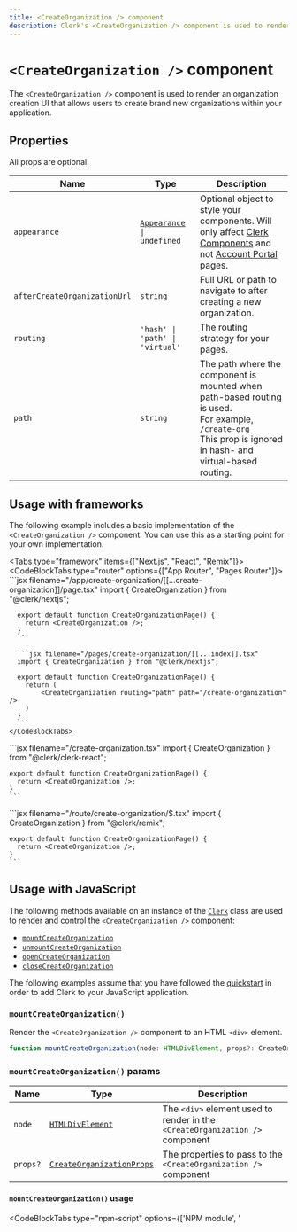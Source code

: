 ```yaml
---
title: <CreateOrganization /> component
description: Clerk's <CreateOrganization /> component is used to render an organization creation UI that allows users to create brand new organizations within your application.
---
```


# `<CreateOrganization />` component

<Images
  alt="Organization Switcher Example"
  width={992}
  height={568}
  src="/docs/images/ui-components/component-org_create.svg"
/>

The `<CreateOrganization />` component is used to render an organization creation UI that allows users to create brand new organizations within your application.

## Properties

All props are optional.

| Name | Type | Description |
| --- | --- | --- |
| `appearance` | <code>[Appearance](/docs/components/customization/overview) \| undefined</code> | Optional object to style your components. Will only affect [Clerk Components](/docs/components/overview) and not [Account Portal](/docs/account-portal/overview) pages. |
| `afterCreateOrganizationUrl` | `string` | Full URL or path to navigate to after creating a new organization. |
| `routing` | `'hash' \| 'path' \| 'virtual'` | The routing strategy for your pages. |
| `path` | `string` | The path where the component is mounted when path-based routing is used. <br />For example, `/create-org`<br />This prop is ignored in hash- and virtual-based routing. |

## Usage with frameworks

The following example includes a basic implementation of the `<CreateOrganization />` component. You can use this as a starting point for your own implementation.

<Tabs type="framework" items={["Next.js", "React", "Remix"]}>
  <Tab>
    <CodeBlockTabs type="router" options={["App Router", "Pages Router"]}>
      ```jsx filename="/app/create-organization/[[...create-organization]]/page.tsx"
      import { CreateOrganization } from "@clerk/nextjs";

      export default function CreateOrganizationPage() {
        return <CreateOrganization />;
      }
      ```

      ```jsx filename="/pages/create-organization/[[...index]].tsx"
      import { CreateOrganization } from "@clerk/nextjs";

      export default function CreateOrganizationPage() {
        return (
            <CreateOrganization routing="path" path="/create-organization" />
        )
      }
      ```
    </CodeBlockTabs>
  </Tab>

  <Tab>
    ```jsx filename="/create-organization.tsx"
    import { CreateOrganization } from "@clerk/clerk-react";

    export default function CreateOrganizationPage() {
      return <CreateOrganization />;
    }
    ```
  </Tab>

  <Tab>
    ```jsx filename="/route/create-organization/$.tsx"
    import { CreateOrganization } from "@clerk/remix";

    export default function CreateOrganizationPage() {
      return <CreateOrganization />;
    }
    ```
  </Tab>
</Tabs>

## Usage with JavaScript

The following methods available on an instance of the [`Clerk`](/docs/references/javascript/clerk/clerk) class are used to render and control the `<CreateOrganization />` component:

- [`mountCreateOrganization`](#mount-create-organization)
- [`unmountCreateOrganization`](#unmount-create-organization)
- [`openCreateOrganization`](#open-create-organization)
- [`closeCreateOrganization`](#close-create-organization)

The following examples assume that you have followed the [quickstart](/docs/quickstarts/javascript) in order to add Clerk to your JavaScript application.

### `mountCreateOrganization()`

Render the `<CreateOrganization />` component to an HTML `<div>` element.

```typescript
function mountCreateOrganization(node: HTMLDivElement, props?: CreateOrganizationProps): void;
```

### `mountCreateOrganization()` params

| Name | Type | Description |
| --- | --- | --- |
| `node` | [`HTMLDivElement`](https://developer.mozilla.org/en-US/docs/Web/API/HTMLDivElement) | The `<div>` element used to render in the `<CreateOrganization />` component |
| `props?` | [`CreateOrganizationProps`](#properties) | The properties to pass to the `<CreateOrganization />` component |

#### `mountCreateOrganization()` usage

<InjectKeys>

<CodeBlockTabs type="npm-script" options={['NPM module', '<script>']}>
  ```js filename="main.js" {14}
  import Clerk from '@clerk/clerk-js';

  // Initialize Clerk with your Clerk publishable key
  const clerk = new Clerk('{{pub_key}}');
  await clerk.load();

  document.getElementById("app").innerHTML = `
    <div id="create-organization"></div>
  `;

  const createOrgDiv =
    document.getElementById("create-organization");

  clerk.mountCreateOrganization(createOrgDiv);
  ```

  ```html filename="index.html" {11}
  <!-- Add a <div id="create-organization"> element to your HTML -->
  <div id="create-organization"></div>

  <!-- Initialize Clerk with your
  Clerk publishable key and Frontend API URL -->
  <script
    async
    crossorigin="anonymous"
    data-clerk-publishable-key='{{pub_key}}'
    src="https://[your-domain].clerk.accounts.dev/npm/@clerk/clerk-js@latest/dist/clerk.browser.js"
    type="text/javascript"
  ></script>

  <script>
    window.addEventListener("load", async function () {
      await Clerk.load();

      const createOrgDiv =
        document.getElementById("create-organization");

      Clerk.mountCreateOrganization(createOrgDiv);
    });
  </script>
  ```
</CodeBlockTabs>

</InjectKeys>

### `unmountCreateOrganization()`

Unmount and run cleanup on an existing `<CreateOrganization />` component instance.

```typescript
function unmountCreateOrganization(node: HTMLDivElement): void;
```

#### `unmountCreateOrganization()` params

| Name | Type | Description |
| --- | --- | --- |
| `node` | [`HTMLDivElement`](https://developer.mozilla.org/en-US/docs/Web/API/HTMLDivElement) | The container `<div>` element with a rendered `<CreateOrganization />` component instance |

#### `unmountCreateOrganization()` usage

<InjectKeys>

<CodeBlockTabs type="npm-script" options={['NPM module', '<script>']}>
  ```js filename="main.js" {18}
  import Clerk from '@clerk/clerk-js';

  // Initialize Clerk with your Clerk publishable key
  const clerk = new Clerk('{{pub_key}}');
  await clerk.load();

  document.getElementById('app').innerHTML = `
    <div id="create-organization"></div>
  `

  const createOrgDiv =
    document.getElementById('create-organization');

  clerk.mountCreateOrganization(createOrgDiv);

  // ...

  clerk.unmountCreateOrganization(createOrgDiv);
  ```

  ```html filename="index.html" {15}
  <!-- Add a <div id="create-organization"> element to your HTML -->
  <div id="create-organization"></div>

  <!-- Initialize Clerk with your
  Clerk publishable key and Frontend API URL -->
  <script
    async
    crossorigin="anonymous"
    data-clerk-publishable-key='{{pub_key}}'
    src="https://[your-domain].clerk.accounts.dev/npm/@clerk/clerk-js@latest/dist/clerk.browser.js"
    type="text/javascript"
  ></script>

  <script>
    window.addEventListener("load", async function () {
      await Clerk.load();

      const createOrgDiv =
        document.getElementById('create-organization');

      Clerk.mountCreateOrganization(createOrgDiv);

      // ...

      Clerk.unmountCreateOrganization(createOrgDiv);
    });
  </script>
  ```
</CodeBlockTabs>

</InjectKeys>

### `openCreateOrganization()`

Opens the `<CreateOrganization />` component as an overlay at the root of your HTML `body` element.

```typescript
function openCreateOrganization(props?: CreateOrganizationProps): void;
```

#### `openCreateOrganization()` params

| Name | Type | Description |
| --- | --- | --- |
| `props?` | [`CreateOrganizationProps`](#properties) | The properties to pass to the `<CreateOrganization />` component |

#### `openCreateOrganization()` usage

<InjectKeys>

<CodeBlockTabs type="npm-script" options={['NPM module', '<script>']}>
  ```js filename="main.js" {18}
  import Clerk from '@clerk/clerk-js';

  // Initialize Clerk with your Clerk publishable key
  const clerk = new Clerk('{{pub_key}}');
  await clerk.load();

  document.getElementById('app').innerHTML = `
    <div id="create-organization"></div>
  `

  const createOrgDiv =
    document.getElementById('create-organization');

  clerk.openCreateOrganization(createOrgDiv);
  ```

  ```html filename="index.html" {15}
  <!-- Add a <div id="create-organization"> element to your HTML -->
  <div id="create-organization"></div>

  <!-- Initialize Clerk with your
  Clerk publishable key and Frontend API URL -->
  <script
    async
    crossorigin="anonymous"
    data-clerk-publishable-key='{{pub_key}}'
    src="https://[your-domain].clerk.accounts.dev/npm/@clerk/clerk-js@latest/dist/clerk.browser.js"
    type="text/javascript"
  ></script>

  <script>
    window.addEventListener("load", async function () {
      await Clerk.load();

      const createOrgDiv =
        document.getElementById('create-organization');

      Clerk.openCreateOrganization(createOrgDiv);
    });
  </script>
  ```
</CodeBlockTabs>

</InjectKeys>

### `closeCreateOrganization()`

Closes the organization profile overlay.

```typescript
function closeCreateOrganization(): void;
```

#### `closeCreateOrganization()` usage

<InjectKeys>

<CodeBlockTabs type="npm-script" options={['NPM module', '<script>']}>
  ```js filename="main.js" {18}
  import Clerk from '@clerk/clerk-js';

  // Initialize Clerk with your Clerk publishable key
  const clerk = new Clerk('{{pub_key}}');
  await clerk.load();

  document.getElementById('app').innerHTML = `
    <div id="create-organization"></div>
  `

  const createOrgDiv =
    document.getElementById('create-organization');

  clerk.openCreateOrganization(createOrgDiv);

  // ...

  clerk.closeCreateOrganization(createOrgDiv);
  ```

  ```html filename="index.html" {15}
  <!-- Add a <div id="create-organization"> element to your HTML -->
  <div id="create-organization"></div>

  <!-- Initialize Clerk with your
  Clerk publishable key and Frontend API URL -->
  <script
    async
    crossorigin="anonymous"
    data-clerk-publishable-key='{{pub_key}}'
    src="https://[your-domain].clerk.accounts.dev/npm/@clerk/clerk-js@latest/dist/clerk.browser.js"
    type="text/javascript"
  ></script>

  <script>
    window.addEventListener("load", async function () {
      await Clerk.load();

      const createOrgDiv =
        document.getElementById('create-organization');

      Clerk.openCreateOrganization(createOrgDiv);

      // ...

      Clerk.closeCreateOrganization(createOrgDiv);
    });
  </script>
  ```
</CodeBlockTabs>

</InjectKeys>

## Customization

To learn about how to customize Clerk components, see the [customization documentation](/docs/components/customization/overview).
